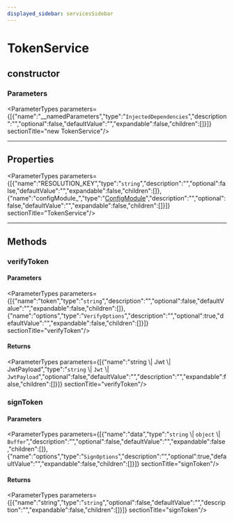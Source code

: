 ```yaml
---
displayed_sidebar: servicesSidebar
---
```



# TokenService

## constructor

### Parameters

<ParameterTypes parameters={[{"name":"__namedParameters","type":"`InjectedDependencies`","description":"","optional":false,"defaultValue":"","expandable":false,"children":[]}]}  sectionTitle="new TokenService"/>

___

## Properties

<ParameterTypes parameters={[{"name":"RESOLUTION_KEY","type":"`string`","description":"","optional":false,"defaultValue":"","expandable":false,"children":[]},{"name":"configModule_","type":"[ConfigModule](../../medusa/interfaces/medusa.ConfigModule-1.mdx)","description":"","optional":false,"defaultValue":"","expandable":false,"children":[]}]}  sectionTitle="TokenService"/>

___

## Methods

### verifyToken

#### Parameters

<ParameterTypes parameters={[{"name":"token","type":"`string`","description":"","optional":false,"defaultValue":"","expandable":false,"children":[]},{"name":"options","type":"`VerifyOptions`","description":"","optional":true,"defaultValue":"","expandable":false,"children":[]}]}  sectionTitle="verifyToken"/>

#### Returns

<ParameterTypes parameters={[{"name":"string \\| Jwt \\| JwtPayload","type":"`string` \\| `Jwt` \\| `JwtPayload`","optional":false,"defaultValue":"","description":"","expandable":false,"children":[]}]}  sectionTitle="verifyToken"/>

### signToken

#### Parameters

<ParameterTypes parameters={[{"name":"data","type":"`string` \\| `object` \\| `Buffer`","description":"","optional":false,"defaultValue":"","expandable":false,"children":[]},{"name":"options","type":"`SignOptions`","description":"","optional":true,"defaultValue":"","expandable":false,"children":[]}]}  sectionTitle="signToken"/>

#### Returns

<ParameterTypes parameters={[{"name":"string","type":"`string`","optional":false,"defaultValue":"","description":"","expandable":false,"children":[]}]}  sectionTitle="signToken"/>
